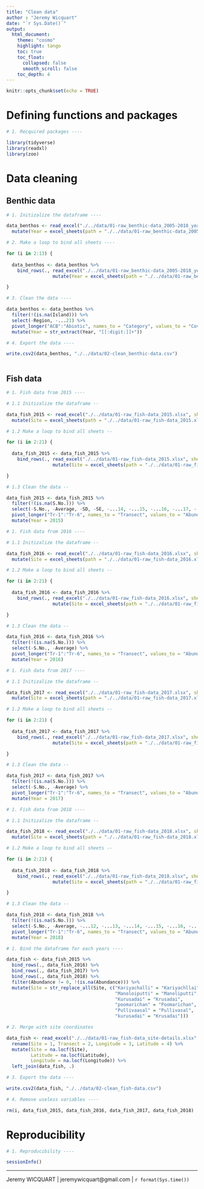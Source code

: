 ```yaml
---
title: "Clean data"
author : "Jeremy Wicquart"
date: "`r Sys.Date()`"
output: 
  html_document:
    theme: "cosmo"
    highlight: tango
    toc: true
    toc_float:
      collapsed: false
      smooth_scroll: false
    toc_depth: 4
---
```


```r

knitr::opts_chunk$set(echo = TRUE)

```

# Defining functions and packages

```r

# 1. Recquired packages ----

library(tidyverse)
library(readxl)
library(zoo)

```

# Data cleaning

## Benthic data

```r

# 1. Initizalize the dataframe ----

data_benthos <- read_excel("./../data/01-raw_benthic-data_2005-2018_year-wise.xlsx", sheet = 1) %>% 
  mutate(Year = excel_sheets(path = "./../data/01-raw_benthic-data_2005-2018_year-wise.xlsx")[1])

# 2. Make a loop to bind all sheets ----

for (i in 2:13) {
  
  data_benthos <- data_benthos %>% 
    bind_rows(., read_excel("./../data/01-raw_benthic-data_2005-2018_year-wise.xlsx", sheet = i) %>% 
                 mutate(Year = excel_sheets(path = "./../data/01-raw_benthic-data_2005-2018_year-wise.xlsx")[i]))

}

# 3. Clean the data ----

data_benthos <- data_benthos %>% 
  filter(!(is.na(Island))) %>% 
  select(-Region, -...21) %>% 
  pivot_longer("ACB":"Abiotic", names_to = "Category", values_to = "Cover") %>% 
  mutate(Year = str_extract(Year, "[[:digit:]]+"))

# 4. Export the data ----

write.csv2(data_benthos, "./../data/02-clean_benthic-data.csv")
  
```

## Fish data

```r

# 1. Fish data from 2015 ----

# 1.1 Initizalize the dataframe --

data_fish_2015 <- read_excel("./../data/01-raw_fish-data_2015.xlsx", sheet = 1) %>% 
  mutate(Site = excel_sheets(path = "./../data/01-raw_fish-data_2015.xlsx")[1])

# 1.2 Make a loop to bind all sheets --

for (i in 2:21) {
  
  data_fish_2015 <- data_fish_2015 %>% 
    bind_rows(., read_excel("./../data/01-raw_fish-data_2015.xlsx", sheet = i) %>% 
                 mutate(Site = excel_sheets(path = "./../data/01-raw_fish-data_2015.xlsx")[i]))

}

# 1.3 Clean the data --

data_fish_2015 <- data_fish_2015 %>% 
  filter(!(is.na(S.No.))) %>% 
  select(-S.No., -Average, -SD, -SE, -...14, -...15, -...16, -...17, -...18) %>% 
  pivot_longer("Tr-1":"Tr-6", names_to = "Transect", values_to = "Abundance") %>% 
  mutate(Year = 2015)

```

```r

# 1. Fish data from 2016 ----

# 1.1 Initizalize the dataframe --

data_fish_2016 <- read_excel("./../data/01-raw_fish-data_2016.xlsx", sheet = 1) %>% 
  mutate(Site = excel_sheets(path = "./../data/01-raw_fish-data_2016.xlsx")[1])

# 1.2 Make a loop to bind all sheets --

for (i in 2:21) {
  
  data_fish_2016 <- data_fish_2016 %>% 
    bind_rows(., read_excel("./../data/01-raw_fish-data_2016.xlsx", sheet = i) %>% 
                 mutate(Site = excel_sheets(path = "./../data/01-raw_fish-data_2016.xlsx")[i]))

}

# 1.3 Clean the data --

data_fish_2016 <- data_fish_2016 %>% 
  filter(!(is.na(S.No.))) %>% 
  select(-S.No., -Average) %>% 
  pivot_longer("Tr-1":"Tr-6", names_to = "Transect", values_to = "Abundance") %>% 
  mutate(Year = 2016)

```

```r

# 1. Fish data from 2017 ----

# 1.1 Initizalize the dataframe --

data_fish_2017 <- read_excel("./../data/01-raw_fish-data_2017.xlsx", sheet = 1) %>% 
  mutate(Site = excel_sheets(path = "./../data/01-raw_fish-data_2017.xlsx")[1])

# 1.2 Make a loop to bind all sheets --

for (i in 2:21) {
  
  data_fish_2017 <- data_fish_2017 %>% 
    bind_rows(., read_excel("./../data/01-raw_fish-data_2017.xlsx", sheet = i) %>% 
                 mutate(Site = excel_sheets(path = "./../data/01-raw_fish-data_2017.xlsx")[i]))

}

# 1.3 Clean the data --

data_fish_2017 <- data_fish_2017 %>% 
  filter(!(is.na(S.No.))) %>% 
  select(-S.No., -Average) %>% 
  pivot_longer("Tr-1":"Tr-6", names_to = "Transect", values_to = "Abundance") %>% 
  mutate(Year = 2017)

```

```r

# 1. Fish data from 2018 ----

# 1.1 Initizalize the dataframe --

data_fish_2018 <- read_excel("./../data/01-raw_fish-data_2018.xlsx", sheet = 1) %>% 
  mutate(Site = excel_sheets(path = "./../data/01-raw_fish-data_2018.xlsx")[1])

# 1.2 Make a loop to bind all sheets --

for (i in 2:21) {
  
  data_fish_2018 <- data_fish_2018 %>% 
    bind_rows(., read_excel("./../data/01-raw_fish-data_2018.xlsx", sheet = i) %>% 
                 mutate(Site = excel_sheets(path = "./../data/01-raw_fish-data_2018.xlsx")[i]))

}

# 1.3 Clean the data --

data_fish_2018 <- data_fish_2018 %>% 
  filter(!(is.na(S.No.))) %>% 
  select(-S.No., -Average, -...12, -...13, -...14, -...15, -...16, -...17, -...18) %>% 
  pivot_longer("Tr-1":"Tr-6", names_to = "Transect", values_to = "Abundance") %>% 
  mutate(Year = 2018)

```

```r

# 1. Bind the dataframe for each years ----

data_fish <- data_fish_2015 %>% 
  bind_rows(., data_fish_2016) %>% 
  bind_rows(., data_fish_2017) %>% 
  bind_rows(., data_fish_2018) %>% 
  filter(Abundance != 0, !(is.na(Abundance))) %>% 
  mutate(Site = str_replace_all(Site, c("Kariyachalli" = "Kariyachllai",
                                        "Manoloiputti" = "Manoliputti",
                                        "Kurusadai" = "Krusadai",
                                        "poomarichan" = "Poomarichan",
                                        "Pullivaasal" = "Pullivasal",
                                        "kurusadai" = "Krusadai")))

# 2. Merge with site coordinates

data_fish <- read_excel("./../data/01-raw_fish-data_site-details.xlsx", sheet = 1) %>% 
  rename(Site = 1, Transect = 2, Longitude = 3, Latitude = 4) %>% 
  mutate(Site = na.locf(Site),
         Latitude = na.locf(Latitude), 
         Longitude = na.locf(Longitude)) %>% 
  left_join(data_fish, .)

# 3. Export the data ----

write.csv2(data_fish, "./../data/02-clean_fish-data.csv")

# 4. Remove useless variables ----

rm(i, data_fish_2015, data_fish_2016, data_fish_2017, data_fish_2018)

```

# Reproducibility

```r

# 1. Reproducibility ----

sessionInfo()

```

---
Jeremy WICQUART | jeremywicquart@gmail.com | `r format(Sys.time())`